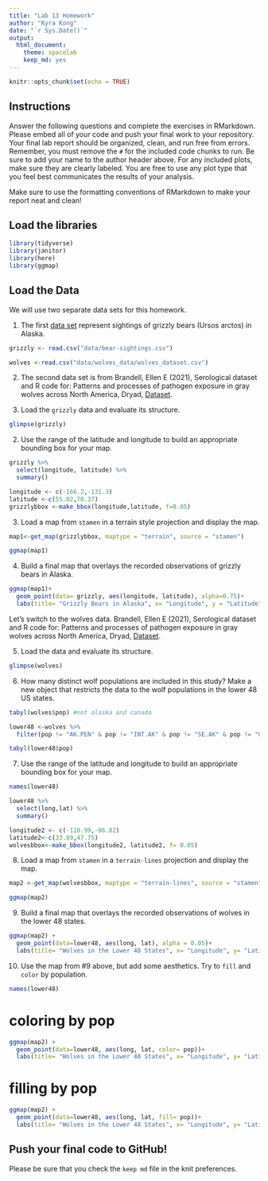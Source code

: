 ---
title: "Lab 13 Homework"
author: "Kyra Kong"
date: "`r Sys.Date()`"
output:
  html_document: 
    theme: spacelab
    keep_md: yes
---

```{r setup, include=FALSE}
knitr::opts_chunk$set(echo = TRUE)
```

## Instructions
Answer the following questions and complete the exercises in RMarkdown. Please embed all of your code and push your final work to your repository. Your final lab report should be organized, clean, and run free from errors. Remember, you must remove the `#` for the included code chunks to run. Be sure to add your name to the author header above. For any included plots, make sure they are clearly labeled. You are free to use any plot type that you feel best communicates the results of your analysis.  

Make sure to use the formatting conventions of RMarkdown to make your report neat and clean!  

## Load the libraries  
```{r message=FALSE, warning=FALSE}
library(tidyverse)
library(janitor)
library(here)
library(ggmap)
``` 


## Load the Data
We will use two separate data sets for this homework.  

1. The first [data set](https://rcweb.dartmouth.edu/~f002d69/workshops/index_rspatial.html) represent sightings of grizzly bears (Ursos arctos) in Alaska.  
```{r}
grizzly <- read.csv("data/bear-sightings.csv")
```
```{r}
wolves <-read.csv("data/wolves_data/wolves_dataset.csv")
```

2. The second data set is from Brandell, Ellen E (2021), Serological dataset and R code for: Patterns and processes of pathogen exposure in gray wolves across North America, Dryad, [Dataset](https://doi.org/10.5061/dryad.5hqbzkh51).  

1. Load the `grizzly` data and evaluate its structure.  
```{r}
glimpse(grizzly)
```


2. Use the range of the latitude and longitude to build an appropriate bounding box for your map.  
```{r}
grizzly %>% 
  select(longitude, latitude) %>% 
  summary()
```

```{r}
longitude <- c(-166.2,-131.3)
latitude <-c(55.02,70.37)
grizzlybbox <-make_bbox(longitude,latitude, f=0.05)
```

3. Load a map from `stamen` in a terrain style projection and display the map.  

```{r}
map1<-get_map(grizzlybbox, maptype = "terrain", source = "stamen")
```
```{r}
ggmap(map1)
```

4. Build a final map that overlays the recorded observations of grizzly bears in Alaska.  
```{r}
ggmap(map1)+
  geom_point(data= grizzly, aes(longitude, latitude), alpha=0.75)+
  labs(title= "Grizzly Bears in Alaska", x= "Longitude", y = "Latitude")
```


Let's switch to the wolves data. Brandell, Ellen E (2021), Serological dataset and R code for: Patterns and processes of pathogen exposure in gray wolves across North America, Dryad, [Dataset](https://doi.org/10.5061/dryad.5hqbzkh51).  

5. Load the data and evaluate its structure.  
```{r}
glimpse(wolves)
```

6. How many distinct wolf populations are included in this study? Make a new object that restricts the data to the wolf populations in the lower 48 US states.  

```{r}
tabyl(wolves$pop) #not alaska and canada
```
```{r}
lower48 <-wolves %>% 
  filter(pop != "AK.PEN" & pop != "INT.AK" & pop != "SE.AK" & pop != "ONT" & pop != "BC" & pop!= "YUCH" & pop != "DENALI" & pop != "SS.NWT" & pop!= "ELLES" & pop!= "BAN.JAS" & pop!= "N.NWT") # removed anything not related to the lower 48 aka no alaska and canadian 
```

```{r}
tabyl(lower48$pop)
```

7. Use the range of the latitude and longitude to build an appropriate bounding box for your map.  

```{r}
names(lower48)
```
```{r}
lower48 %>% 
  select(long,lat) %>% 
  summary()
```
```{r}
longitude2 <- c(-110.99,-86.82)
latitude2<-c(33.89,47.75) 
wolvesbbox<-make_bbox(longitude2, latitude2, f= 0.05)
```

8.  Load a map from `stamen` in a `terrain-lines` projection and display the map.  
```{r}
map2 <-get_map(wolvesbbox, maptype = "terrain-lines", source = "stamen")
```

```{r}
ggmap(map2)
```

9. Build a final map that overlays the recorded observations of wolves in the lower 48 states.  

```{r}
ggmap(map2) +
  geom_point(data=lower48, aes(long, lat), alpha = 0.05)+
  labs(title= "Wolves in the Lower 48 States", x= "Longitude", y= "Latitude")
```

10. Use the map from #9 above, but add some aesthetics. Try to `fill` and `color` by population.  

```{r}
names(lower48)
```
# coloring by pop

```{r}
ggmap(map2) +
  geom_point(data=lower48, aes(long, lat, color= pop))+
  labs(title= "Wolves in the Lower 48 States", x= "Longitude", y= "Latitude")
```


# filling by pop
```{r}
ggmap(map2) +
  geom_point(data=lower48, aes(long, lat, fill= pop))+
  labs(title= "Wolves in the Lower 48 States", x= "Longitude", y= "Latitude")

```

## Push your final code to GitHub!
Please be sure that you check the `keep md` file in the knit preferences. 